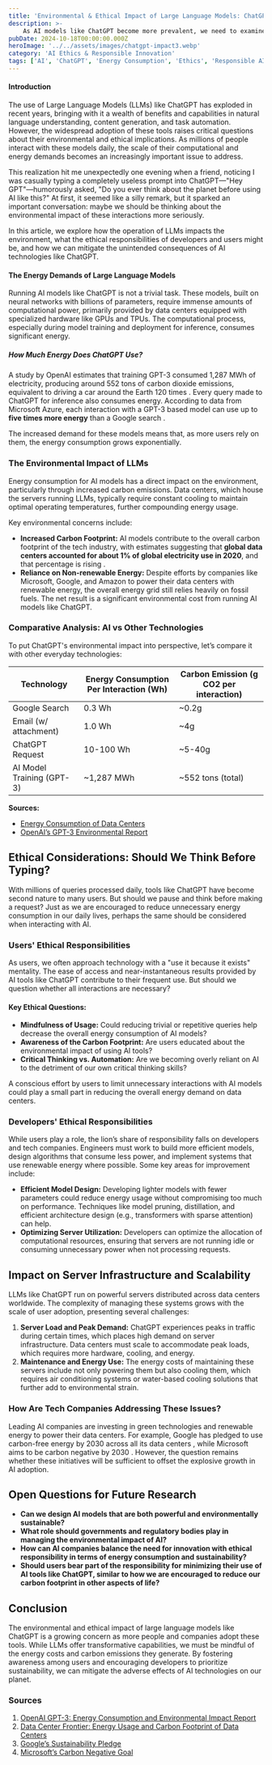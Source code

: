 ```yaml
---
title: 'Environmental & Ethical Impact of Large Language Models: ChatGPT's Challenges'
description: >-
    As AI models like ChatGPT become more prevalent, we need to examine their environmental footprint and ethical considerations. This article explores the energy consumption, environmental impact, server infrastructure, and the responsibilities of users and developers in managing AI responsibly.
pubDate: 2024-10-18T00:00:00.000Z
heroImage: '../../assets/images/chatgpt-impact3.webp'
category: 'AI Ethics & Responsible Innovation'
tags: ['AI', 'ChatGPT', 'Energy Consumption', 'Ethics', 'Responsible AI']
---
```


#### Introduction

The use of Large Language Models (LLMs) like ChatGPT has exploded in recent years, bringing with it a wealth of benefits and capabilities in natural language understanding, content generation, and task automation. However, the widespread adoption of these tools raises critical questions about their environmental and ethical implications. As millions of people interact with these models daily, the scale of their computational and energy demands becomes an increasingly important issue to address.

This realization hit me unexpectedly one evening when a friend, noticing I was casually typing a completely useless prompt into ChatGPT—"Hey GPT"—humorously asked, "Do you ever think about the planet before using AI like this?" At first, it seemed like a silly remark, but it sparked an important conversation: maybe we should be thinking about the environmental impact of these interactions more seriously.

In this article, we explore how the operation of LLMs impacts the environment, what the ethical responsibilities of developers and users might be, and how we can mitigate the unintended consequences of AI technologies like ChatGPT.

#### The Energy Demands of Large Language Models

Running AI models like ChatGPT is not a trivial task. These models, built on neural networks with billions of parameters, require immense amounts of computational power, primarily provided by data centers equipped with specialized hardware like GPUs and TPUs. The computational process, especially during model training and deployment for inference, consumes significant energy.

##### How Much Energy Does ChatGPT Use?

A study by OpenAI estimates that training GPT-3 consumed 1,287 MWh of electricity, producing around 552 tons of carbon dioxide emissions, equivalent to driving a car around the Earth 120 times  . Every query made to ChatGPT for inference also consumes energy. According to data from Microsoft Azure, each interaction with a GPT-3 based model can use up to **five times more energy** than a Google search .

The increased demand for these models means that, as more users rely on them, the energy consumption grows exponentially.

### The Environmental Impact of LLMs

Energy consumption for AI models has a direct impact on the environment, particularly through increased carbon emissions. Data centers, which house the servers running LLMs, typically require constant cooling to maintain optimal operating temperatures, further compounding energy usage.

Key environmental concerns include:

- **Increased Carbon Footprint:** AI models contribute to the overall carbon footprint of the tech industry, with estimates suggesting that **global data centers accounted for about 1% of global electricity use in 2020**, and that percentage is rising .
- **Reliance on Non-renewable Energy:** Despite efforts by companies like Microsoft, Google, and Amazon to power their data centers with renewable energy, the overall energy grid still relies heavily on fossil fuels. The net result is a significant environmental cost from running AI models like ChatGPT.

### Comparative Analysis: AI vs Other Technologies

To put ChatGPT's environmental impact into perspective, let’s compare it with other everyday technologies:

| Technology             | Energy Consumption Per Interaction (Wh) | Carbon Emission (g CO2 per interaction) |
|------------------------|-----------------------------------------|-----------------------------------------|
| Google Search          | 0.3 Wh                                  | ~0.2g                                  |
| Email (w/ attachment)  | 1.0 Wh                                  | ~4g                                    |
| ChatGPT Request        | 10-100 Wh                               | ~5-40g                                 |
| AI Model Training (GPT-3)| ~1,287 MWh                             | ~552 tons (total)                      |

**Sources:**
- [Energy Consumption of Data Centers](https://datacenterfrontier.com/data-center-energy-usage-stats/) 
- [OpenAI’s GPT-3 Environmental Report](https://openai.com/gpt-3) 

## Ethical Considerations: Should We Think Before Typing?

With millions of queries processed daily, tools like ChatGPT have become second nature to many users. But should we pause and think before making a request? Just as we are encouraged to reduce unnecessary energy consumption in our daily lives, perhaps the same should be considered when interacting with AI.

### Users' Ethical Responsibilities

As users, we often approach technology with a "use it because it exists" mentality. The ease of access and near-instantaneous results provided by AI tools like ChatGPT contribute to their frequent use. But should we question whether all interactions are necessary?

#### Key Ethical Questions:
- **Mindfulness of Usage:** Could reducing trivial or repetitive queries help decrease the overall energy consumption of AI models?
- **Awareness of the Carbon Footprint:** Are users educated about the environmental impact of using AI tools?
- **Critical Thinking vs. Automation:** Are we becoming overly reliant on AI to the detriment of our own critical thinking skills?

A conscious effort by users to limit unnecessary interactions with AI models could play a small part in reducing the overall energy demand on data centers.

### Developers' Ethical Responsibilities

While users play a role, the lion’s share of responsibility falls on developers and tech companies. Engineers must work to build more efficient models, design algorithms that consume less power, and implement systems that use renewable energy where possible. Some key areas for improvement include:

- **Efficient Model Design:** Developing lighter models with fewer parameters could reduce energy usage without compromising too much on performance. Techniques like model pruning, distillation, and efficient architecture design (e.g., transformers with sparse attention) can help.
- **Optimizing Server Utilization:** Developers can optimize the allocation of computational resources, ensuring that servers are not running idle or consuming unnecessary power when not processing requests.

## Impact on Server Infrastructure and Scalability

LLMs like ChatGPT run on powerful servers distributed across data centers worldwide. The complexity of managing these systems grows with the scale of user adoption, presenting several challenges:

1. **Server Load and Peak Demand:** ChatGPT experiences peaks in traffic during certain times, which places high demand on server infrastructure. Data centers must scale to accommodate peak loads, which requires more hardware, cooling, and energy.
2. **Maintenance and Energy Use:** The energy costs of maintaining these servers include not only powering them but also cooling them, which requires air conditioning systems or water-based cooling solutions that further add to environmental strain.

### How Are Tech Companies Addressing These Issues?

Leading AI companies are investing in green technologies and renewable energy to power their data centers. For example, Google has pledged to use carbon-free energy by 2030 across all its data centers , while Microsoft aims to be carbon negative by 2030 . However, the question remains whether these initiatives will be sufficient to offset the explosive growth in AI adoption.

## Open Questions for Future Research

- **Can we design AI models that are both powerful and environmentally sustainable?**
- **What role should governments and regulatory bodies play in managing the environmental impact of AI?**
- **How can AI companies balance the need for innovation with ethical responsibility in terms of energy consumption and sustainability?**
- **Should users bear part of the responsibility for minimizing their use of AI tools like ChatGPT, similar to how we are encouraged to reduce our carbon footprint in other aspects of life?**

## Conclusion

The environmental and ethical impact of large language models like ChatGPT is a growing concern as more people and companies adopt these tools. While LLMs offer transformative capabilities, we must be mindful of the energy costs and carbon emissions they generate. By fostering awareness among users and encouraging developers to prioritize sustainability, we can mitigate the adverse effects of AI technologies on our planet.

### Sources
1. [OpenAI GPT-3: Energy Consumption and Environmental Impact Report](https://openai.com/gpt-3) 
2. [Data Center Frontier: Energy Usage and Carbon Footprint of Data Centers](https://datacenterfrontier.com/data-center-energy-usage-stats/) 
3. [Google’s Sustainability Pledge](https://sustainability.google/) 
4. [Microsoft’s Carbon Negative Goal](https://blogs.microsoft.com/on-the-issues/2020/01/16/microsoft-carbon-negative-2030/) 